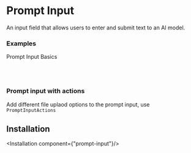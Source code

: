 # Prompt Input
An input field that allows users to enter and submit text to an AI model.


### Examples
Prompt Input Basics

<ComponentPreview component="prompt-input"/>


<br/>
<br/>

### Prompt input with actions
Add different file uplaod options to the prompt input, use `PromptInputActions`

<ComponentPreview component="prompt-input-actions"/>

## Installation

<Installation component={"prompt-input"}/>